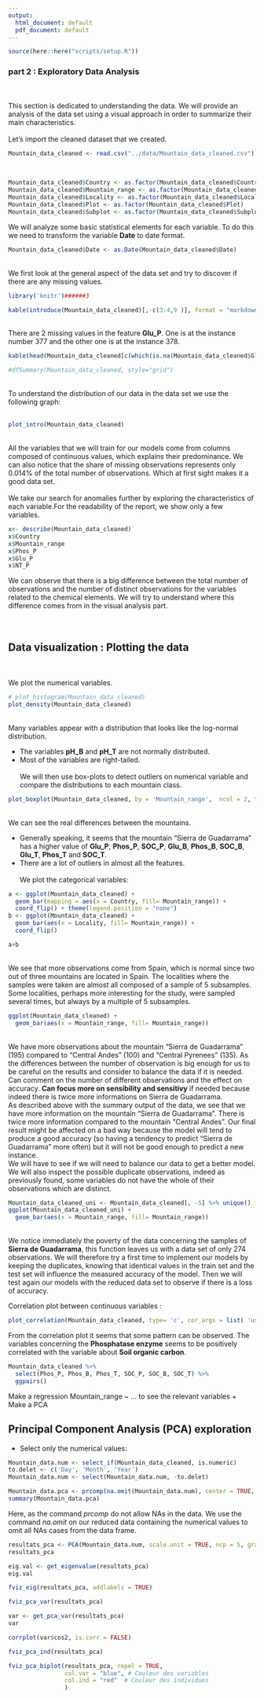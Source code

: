 ```yaml
---
output:
  html_document: default
  pdf_document: default
---
```

```r
source(here::here("scripts/setup.R"))
```

### part 2 : Exploratory Data Analysis 
<br />
<br />
This section is dedicated to understanding the data. We will provide an analysis of the data set using a visual approach in order to summarize their main characteristics.
<br />
<br />
Let's import the cleaned dataset that we created. 

```r
Mountain_data_cleaned <- read.csv("../data/Mountain_data_cleaned.csv")
```
<br />

```r
Mountain_data_cleaned$Country <- as.factor(Mountain_data_cleaned$Country)
Mountain_data_cleaned$Mountain_range <- as.factor(Mountain_data_cleaned$Mountain_range)
Mountain_data_cleaned$Locality <- as.factor(Mountain_data_cleaned$Locality)
Mountain_data_cleaned$Plot <- as.factor(Mountain_data_cleaned$Plot)
Mountain_data_cleaned$Subplot <- as.factor(Mountain_data_cleaned$Subplot)
```
We will analyze some basic statistical elements for each variable. To do this we need to transform the variable **Date** to date format.  
```r
Mountain_data_cleaned$Date <- as.Date(Mountain_data_cleaned$Date)
```
<br />
We first look at the general aspect of the data set and try to discover if there are any missing values. 
<br />
```r

library('knitr')######3

kable(introduce(Mountain_data_cleaned)[,-c(3:4,9 )], format = "markdown")
```
<br />
There are 2 missing values in the feature **Glu_P**. One is at the instance number 377 and the other one is at the instance 378. 
<br />
```r

kable(head(Mountain_data_cleaned[c(which(is.na(Mountain_data_cleaned$Glu_P))),c(1:6, 12)]), format = "markdown")
```

```r
#dfSummary(Mountain_data_cleaned, style="grid")
```
<br />
To understand the distribution of our data in the data set we use the following graph: 
<br />
<br />
```r
plot_intro(Mountain_data_cleaned)
```
<br />
All the variables that we will train for our models come from columns composed of continuous values, which explains their predominance. We can also notice that the share of missing observations represents only 0.014% of the total number of observations. Which at first sight makes it a good data set.
<br />
<br />
We take our search for anomalies further by exploring the characteristics of each variable.For the readability of the report, we show only a few variables.
```r
x<- describe(Mountain_data_cleaned)
x$Country
x$Mountain_range
x$Phos_P
x$Glu_P
x$NT_P
```
We can observe that there is a big difference between the total number of observations and the number of distinct observations for the variables related to the chemical elements. We will try to understand where this difference comes from in the visual analysis part. 
<br />
<br />
<br />

## Data visualization : Plotting the data

<br />
<br />
We plot the numerical variables. 

```r
# plot_histogram(Mountain_data_cleaned)
plot_density(Mountain_data_cleaned)
```
<br />
Many variables appear with a distribution that looks like the log-normal distribution.

+ The variables **pH_B** and **pH_T** are not normally distributed. 
+ Most of the variables are right-tailed. 
<br />
<br />
We will then use box-plots to detect outliers on numerical variable and compare the distributions to each mountain class.
<br />
```r
plot_boxplot(Mountain_data_cleaned, by = 'Mountain_range',  ncol = 2, title = "Side-by-side boxplots", geom_boxplot_args = list("outlier.color" = "red"))


```
<br />
We can see the real differences between the mountains. 

+ Generally speaking, it seems that the mountain "Sierra de Guadarrama" has a higher value of **Glu_P**, **Phos_P**, **SOC_P**, **Glu_B**, **Phos_B**, **SOC_B**, **Glu_T**, **Phos_T** and **SOC_T**.
+ There are a lot of outliers in almost all the features. 
<br />
<br />
We plot the categorical variables: 
<br />

```r
a <- ggplot(Mountain_data_cleaned) +
  geom_bar(mapping = aes(x = Country, fill= Mountain_range)) +
  coord_flip() + theme(legend.position = "none")
b <- ggplot(Mountain_data_cleaned) +
  geom_bar(aes(x = Locality, fill= Mountain_range)) +
  coord_flip()

a+b
```

<br />
We see that more observations come from Spain, which is normal since two out of three mountains are located in Spain. The localities where the samples were taken are almost all composed of a sample of 5 subsamples. Some localities, perhaps more interesting for the study, were sampled several times, but always by a multiple of 5 subsamples. 
<br />
```r
ggplot(Mountain_data_cleaned) +
  geom_bar(aes(x = Mountain_range, fill= Mountain_range))
```
<br />
We have more observations about the mountain "Sierra de Guadarrama" (195) compared to "Central Andes" (100) and "Central Pyrenees" (135). As the differences between the number of observation is big enough for us to be careful on the results and consider to balance the data if it is needed. 
<br />
Can comment on the number of different observations and the effect on accuracy. **Can focus more on sensibility and sensitivy** if needed because indeed there is twice more informations on Sierra de Guadarrama.
<br />
As described above with the summary output of the data, we see that we have more information on the mountain "Sierra de Guadarrama". There is twice more information compared to the mountain "Central Andes". Our final result might be affected on a bad way because the model will tend to produce a good accuracy (so having a tendency to predict "Sierra de Guadarrama" more often) but it will not be good enough to predict a new instance. 
<br />
We will have to see if we will need to balance our data to get a better model. 
<br />
We will also inspect the possible duplicate observations, indeed as previously found, some variables do not have the whole of their observations which are distinct.
<br />

```r
Mountain_data_cleaned_uni <- Mountain_data_cleaned[, -5] %>% unique()
ggplot(Mountain_data_cleaned_uni) +
  geom_bar(aes(x = Mountain_range, fill= Mountain_range))

```
<br />
We notice immediately the poverty of the data concerning the samples of **Sierra de Guadarrama**, this function leaves us with a data set of only 274 observations. We will therefore try a first time to implement our models by keeping the duplicates, knowing that identical values in the train set and the test set will influence the measured accuracy of the model. Then we will test again our models with the reduced data set to observe if there is a loss of accuracy. 
<br />

Correlation plot between continuous variables : 
```r
plot_correlation(Mountain_data_cleaned, type= 'c', cor_args = list( 'use' = 'complete.obs'))
```

From the correlation plot it seems that some pattern can be observed. The variables concerning the **Phosphatase enzyme** seems to be positively correlated with the variable about **Soil organic carbon**. 

```r
Mountain_data_cleaned %>%
  select(Phos_P, Phos_B, Phos_T, SOC_P, SOC_B, SOC_T) %>%
  ggpairs()
```


Make a regression Mountain_range ~ ... to see the relevant variables 
+
Make a PCA


## Principal Component Analysis (PCA) exploration

- Select only the numerical values:

```r
Mountain_data.num <- select_if(Mountain_data_cleaned, is.numeric)
to.delet <- c('Day', 'Month', 'Year')
Mountain_data.num <- select(Mountain_data.num, -to.delet)

```


```r
Mountain_data.pca <- prcomp(na.omit(Mountain_data.num), center = TRUE, scale = TRUE)
summary(Mountain_data.pca)
```


Here, as the command _prcomp_ do not allow NAs in the data. We use the command _na.omit_ on our reduced data containing the numerical values to omit all NAs cases from the data frame.


```r
resultats_pca <- PCA(Mountain_data.num, scale.unit = TRUE, ncp = 5, graph = FALSE)
resultats_pca
```

```r
eig.val <- get_eigenvalue(resultats_pca)
eig.val
```

```r
fviz_eig(resultats_pca, addlabels = TRUE)
```

```r
fviz_pca_var(resultats_pca)
```

```r
var <- get_pca_var(resultats_pca)
var
```

```r
corrplot(var$cos2, is.corr = FALSE)
```

```r
fviz_pca_ind(resultats_pca)
```


```r
fviz_pca_biplot(resultats_pca, repel = TRUE,
                col.var = "blue", # Couleur des variables
                col.ind = "red"  # Couleur des individues
                )
```


